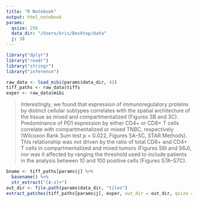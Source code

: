 ```yaml
---
title: "R Notebook"
output: html_notebook
params:
  qsize: 256
  data_dir: "/Users/kris/Desktop/data"
  j: 38
---
```


```r
library("dplyr")
library("readr")
library("stringr")
library("inference")
```

```r
raw_data <- load_mibi(params$data_dir, 41)
tiff_paths <- raw_data$tiffs
exper <- raw_data$mibi
```

> Interestingly, we found that expression of immunoregulatory proteins by distinct cellular subtypes correlates with the spatial architecture of the tissue as mixed and compartmentalized (Figures 3B and 3C). Predominance of PD1 expression by either CD4+ or CD8+ T cells correlate with compartmentalized or mixed TNBC, respectively (Wilcoxon Rank Sum test p = 0.022, Figures 5A–5C, STAR Methods). This relationship was not driven by the ratio of total CD8+ and CD4+ T cells in compartmentalized and mixed tumors (Figures S6I and S6J), nor was it affected by ranging the threshold used to include patients in the analysis between 10 and 100 positive cells (Figures S7A–S7C).

```r
bname <- tiff_paths[params$j] %>%
  basename() %>%
  str_extract("[A-z]+")
out_dir <- file.path(params$data_dir, "tiles")
extract_patches(tiff_paths[params$j], exper, out_dir = out_dir, qsize = params$qsize, basename = bname)
```
